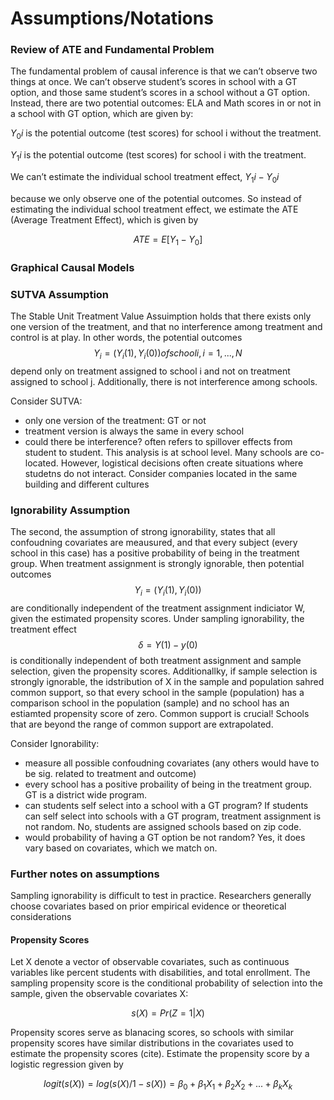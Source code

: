 # Assumptions/Notations


### Review of ATE and Fundamental Problem

The fundamental problem of causal inference is that we can't observe two things at once. We can't observe student's scores in school with a GT option, and those same student's scores in a school without a GT option. Instead, there are two potential outcomes: ELA and Math scores in or not in a school with GT option, which are given by:

$Y_0i$ is the potential outcome (test scores) for school i without the treatment.

$Y_1i$ is the potential outcome (test scores) for school i with the treatment.

We can't estimate the individual school treatment effect,
$Y_1i - Y_0i$

because we only observe one of the potential outcomes. So instead of estimating the individual school treatment effect, we estimate the ATE (Average Treatment Effect), which is given by

$$ATE = E[Y_1-Y_0]$$

### Graphical Causal Models

### SUTVA Assumption

The Stable Unit Treatment Value Assuimption holds that there exists only one version of the treatment, and that no interference among treatment and control is at play. In other words, the potential outcomes $$Y_i = (Y_i(1), Y_i(0)) of school i, i =1, ..., N$$ depend only on treatment assigned to school i and not on treatment assigned to school j. Additionally, there is not interference among schools.

Consider SUTVA:

* only one version of the treatment: GT or not
* treatment version is always the same in every school
* could there be interference? often refers to spillover effects from student to student. This analysis is at school level. Many schools are co-located. However, logistical decisions often create situations where studetns do not interact. Consider companies located in the same building and different cultures

### Ignorability Assumption

The second, the assumption of strong ignorability, states that all confoudning covariates are meausured, and that every subject (every school in this case) has a positive probability of being in the treatment group. When treatment assignment is strongly ignorable, then potential outcomes $$Y_i = (Y_i(1),Y_i(0))$$ are conditionally independent of the treatment assignment indiciator W, given the estimated propensity scores. Under sampling ignorability, the treatment effect $$\delta = Y(1) - y(0)$$ is conditionally independent of both treatment assignment and sample selection, given the propensity scores. Additionallky, if sample selection is strongly ignorable, the idstribution of X in the sample and population sahred common support, so that every school in the sample (population) has a comparison school in the population (sample) and no school has an estiamted propensity score of zero. Common support is crucial! Schools that are beyond the range of common support are extrapolated.

Consider Ignorability:


* measure all possible confoudning covariates (any others would have to be sig. related to treatment and outcome)
* every school has a positive probaility of being in the treatment group. GT is a district wide program. 
* can students self select into a school with a GT program? If students can self select into schools with a GT program, treatment assignment is not random. No, students are assigned schools based on zip code.
* would probability of having a GT option be not random? Yes, it does vary based on covariates, which we match on.


### Further notes on assumptions

Sampling ignorability is difficult to test in practice. Researchers generally choose covariates based on prior empirical evidence or theoretical considerations

#### Propensity Scores

Let X denote a vector of observable covariates, such as continuous variables like percent students with disabilities, and total enrollment. The sampling propensity score is the conditional probability of selection into the sample, given the observable covariates X:

$$s(X) = Pr(Z=1|X)$$

Propensity scores serve as blanacing scores, so schools with similar propensity scores have similar distributions in the covariates used to estimate the propensity scores (cite). Estimate the propensity score by a logistic regression given by

$$logit(s(X)) = log(s(X)/1-s(X)) = \beta_0 + \beta_1{X_1} +\beta_2{X_2} + ... + \beta_k{X_k} $$


